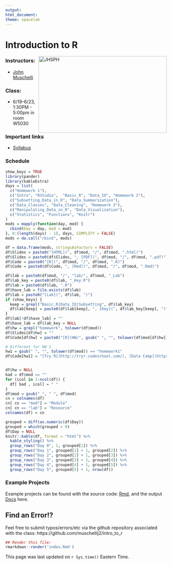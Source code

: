 ```yaml
---
output:
html_document:
theme: spacelab
---
```


Introduction to R
=============

<a href="http://www.jhsph.edu/"><img alt = "JHSPH" align="right" src="http://johnmuschelli.com/intro_to_r/bloomberg.logo.small.horizontal.blue.png" width=400 height=240/></a>

### Instructors: 

* [John Muschelli](http://johnmuschelli.com)

<!-- * [Andrew Jaffe](http://www.aejaffe.com/) -->

### Class:

* 6/19-6/23, 1:30PM - 5:00pm in room W5030

### Important links

* [Syllabus](http://johnmuschelli.com/intro_to_r/Syllabus-student.doc)

### Schedule

```r
show_keys = TRUE
library(pander)
library(kableExtra)
days = list(
  c("Homework 1"),
  c("Intro", "RStudio",  "Basic_R", "Data_IO", "Homework 2"),
  c("Subsetting_Data_in_R", "Data_Summarization"), 
  c("Data_Classes", "Data_Cleaning", "Homework 3"),
  c("Manipulating_Data_in_R", "Data_Visualization"),
  c("Statistics", "Functions", "Knitr")
)
mods = mapply(function(day, mod) {
  cbind(Day = day, mod = mod)
}, 0:(length(days) - 1), days, SIMPLIFY = FALSE)
mods = do.call("rbind", mods)

df = data.frame(mods, stringsAsFactors = FALSE)
df$Slides = paste0("[HTML](", df$mod, "/", df$mod, ".html)")
df$Slides = paste0(df$Slides, ", [PDF](", df$mod, "/", df$mod, ".pdf)")
df$Code = paste0("[R](", df$mod, "/", df$mod, ".R)")
df$Code = paste0(df$Code, ", [Rmd](", df$mod, "/", df$mod, ".Rmd)")

df$lab = paste0(df$mod, "/", "lab/", df$mod, "_Lab")
df$lab_key = paste0(df$lab, "_Key.R")
df$lab = paste0(df$lab, ".R")
df$have_lab = file.exists(df$lab)
df$lab = paste0("[Lab](", df$lab, ")")
if (show_keys) {
  keep = grepl("Basic_R|Data_IO|Subsetting", df$lab_key)
  df$lab[keep] = paste0(df$lab[keep], ", [Key](", df$lab_key[keep], ")")
}
df$lab[!df$have_lab] = ""
df$have_lab = df$lab_key = NULL
df$hw = grepl("homework", tolower(df$mod))
df$Slides[df$hw] = ""
df$Code[df$hw] = paste0("[R](HW/", gsub(" ", "", tolower(df$mod[df$hw])), ".R)")

# Different for HW 1
hw1 = gsub(" ", "", tolower(df$mod)) == "homework1"
df$Code[hw1] = "[Try R](http://tryr.codeschool.com/), [Data Camp](https://campus.datacamp.com/courses/free-introduction-to-r)"


df$hw = NULL
bad = df$mod == ""
for (icol in 1:ncol(df)) {
  df[ bad , icol] = " "
}
df$mod = gsub("_", " ", df$mod)
cn = colnames(df)
cn[ cn == "mod"] = "Module"
cn[ cn == "lab"] = "Resource"
colnames(df) = cn

grouped = diff(as.numeric(df$Day))
grouped = which(grouped > 0)
df$Day = NULL
knitr::kable(df, format = "html") %>% 
  kable_styling() %>% 
  group_rows("Day 0", 1, grouped[1]) %>% 
  group_rows("Day 1", grouped[1] + 1, grouped[2]) %>% 
  group_rows("Day 2", grouped[2] + 1, grouped[3]) %>% 
  group_rows("Day 3", grouped[3] + 1, grouped[4]) %>% 
  group_rows("Day 4", grouped[4] + 1, grouped[5]) %>% 
  group_rows("Day 5", grouped[5] + 1, nrow(df)) 
```

<!-- | Day  | Date  |  Module  | Resources  |  Description | -->
<!-- |--------|--------|--------|--------|--------| -->
<!-- | 0  | 2017-01-09  | Homework 1  | [Try R](http://tryr.codeschool.com/), [Data Camp](https://campus.datacamp.com/courses/free-introduction-to-r)  | Finish all modules  | -->
<!-- | 1  | 2017-01-09  | Module 1  | [HTML](Intro/lecture/Intro.html), [PDF](Intro/lecture/Intro.pdf)  | Class Introduction  | -->
<!-- | 1  | 2017-01-09  | Module 2  | [HTML](RStudio/lecture/RStudio.html), [PDF](RStudio/lecture/RStudio.pdf) | R Studio  | -->
<!-- | 1  | 2017-01-09  | Module 3  | [HTML](Basic_R/lecture/Basic_R.html), [PDF](Basic_R/lecture/Basic_R.pdf), [Code](Basic_R/lecture/Basic_R.R), [Lab](Basic_R/lab/Basic_R_Lab.R),[Key](Basic_R/lab/Basic_R_Lab_Key.R)| Basic R| -->
<!-- | 1  | 2017-01-09  | Module 4  | [HTML](Data_IO/lecture/Data_IO.html), [PDF](Data_IO/lecture/Data_IO.pdf), [Code](Data_IO/lecture/Data_IO.R), [Lab](Data_IO/lab/Data_IO_Lab.R), [Key](Data_IO/lab/Data_IO_Lab_Key.R)| Data Import/Output  | -->
<!-- | 1  | 2017-01-09  | Homework 2  | [HW ](HW/homework2.R)  |   | -->
<!-- | 2  | 2017-01-10  | Module 5  | [HTML](Subsetting_Data_in_R/lecture/Subsetting_Data_in_R.html), [PDF](Subsetting_Data_in_R/lecture/Subsetting_Data_in_R.pdf), [Code](Subsetting_Data_in_R/lecture/Subsetting_Data_in_R.R),  [Lab](Subsetting_Data_in_R/lab/Subsetting_Data_in_R_Lab.R),[Key](Subsetting_Data_in_R/lab/Subsetting_Data_in_R_Lab_Key.R)| Subsetting Data | -->
<!-- | 2  | 2017-01-10 | Module 6 | [HTML](Data_Summarization/lecture/Data_Summarization.html), [PDF](Data_Summarization/lecture/Data_Summarization.pdf), [Code](Data_Summarization/lecture/Data_Summarization.R), [Lab](Data_Summarization/lab/Data_Summarization_Lab.R),[Key](Data_Summarization/lab/Data_Summarization_Lab_Key.R) | Data Summarization | -->
<!-- | 3  | 2017-01-11 | Module 7  | [HTML](Data_Classes/lecture/Data_Classes.html), [PDF](Data_Classes/lecture/Data_Classes.pdf), [Code](Data_Classes/lecture/Data_Classes.R) | Data Classes -->
<!-- | 3  | 2017-01-11 | Module 8  | [HTML](Data_Cleaning/lecture/Data_Cleaning.html),[PDF](Data_Cleaning/lecture/Data_Cleaning.pdf),[Code](Data_Cleaning/lecture/Data_Cleaning.R),[Lab](Data_Cleaning/lab/Data_Cleaning_Lab.R),[Scratch](Data_Cleaning/lecture/scratch.R),[Key](Data_Cleaning/lab/Data_Cleaning_Lab_key.R) | Data Cleaning | -->
<!-- | 3  | 2017-01-11  | Homework 3  | [HW ](HW/homework3.R)  |   | -->
<!-- | 4  | 2017-01-12 | Module 9  | [HTML](Manipulating_Data_in_R/lecture/Manipulating_Data_in_R.html), [PDF](Manipulating_Data_in_R/lecture/Manipulating_Data_in_R.pdf), [Code](Manipulating_Data_in_R/lecture/Manipulating_Data_in_R.R),[Lab](Manipulating_Data_in_R/lab/Data_Manipulation_Lab.R),[Scratch](Manipulating_Data_in_R/lecture/scratch.R),[Key](Manipulating_Data_in_R/lab/Data_Manipulation_Lab_Key.R)| Data Manipulation | -->
<!-- | 4  | 2017-01-12 | Module 10  | [HTML](Data_Visualization/lecture/Data_Visualization.html), [PDF](Data_Visualization/lecture/Data_Visualization.pdf), [Code](Data_Visualization/lecture/Data_Visualization.R), [Lab](Data_Visualization/lab/Data_Visualization_Lab.R),[Video](https://youtu.be/KukM8a-QPGk),[Key](Data_Visualization/lab/Data_Visualization_Lab_key.R)| Data Visualization | -->
<!-- | 5  | 2017-01-13 | Module 11  | [HTML](Statistics/lecture/Statistics.html), [PDF](Statistics/lecture/Statistics.pdf), [Code](Statistics/lecture/Statistics.R) | Statistics | -->
<!-- | 5  | 2017-01-13 | Module 12  | [HTML](Functions/lecture/Functions.html), [PDF](Functions/lecture/Functions.pdf), [Code](Functions/lecture/Functions.R) | Functions | -->
<!-- | 5  | 2017-01-13 | Module 13  | [HTML](Knitr/lecture/Knitr.html), [PDF](Knitr/lecture/Knitr.pdf), [Code](Knitr/lecture/Knitr.Rmd) | Reproducible Research | -->
<!-- | 5  | 2017-01-13 |   | [RMD](ProjectExample/RMarkDown_FinalProject.Rmd), [DOC](ProjectExample/RMarkDown_FinalProject.docx)| Example Projects | -->
<!-- | | | | | | -->


### Example Projects 

Example projects can be found with the source code: [Rmd](ProjectExample/RMarkDown_FinalProject.Rmd), and the output [Docx](ProjectExample/RMarkDown_FinalProject.docx) here.

## Find an Error!?

Feel free to submit typos/errors/etc via the github repository associated with the class: 
https://github.com/muschellij2/intro_to_r

```r
## Render this file:
rmarkdown::render('index.Rmd')
```

This page was last updated on `r Sys.time()` Eastern Time.
